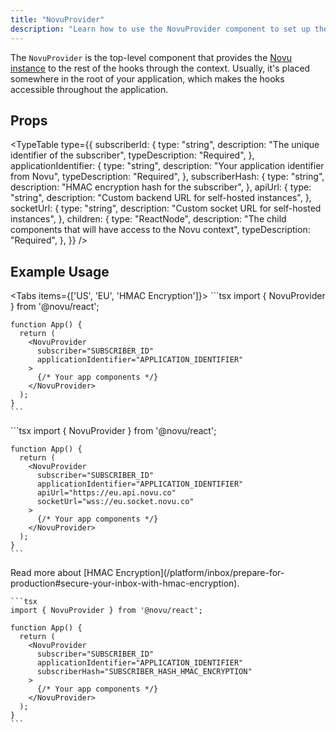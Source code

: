 ```yaml
---
title: "NovuProvider"
description: "Learn how to use the NovuProvider component to set up the Novu context in your React application"
---
```


The `NovuProvider` is the top-level component that provides the [Novu instance](/platform/inbox/headless/api-reference#novu) to the rest of the hooks through the context.
Usually, it's placed somewhere in the root of your application, which makes the hooks accessible throughout the application.

## Props

<TypeTable
  type={{
    subscriberId: {
      type: "string",
      description: "The unique identifier of the subscriber",
      typeDescription: "Required",
    },
    applicationIdentifier: {
      type: "string",
      description: "Your application identifier from Novu",
      typeDescription: "Required",
    },
    subscriberHash: {
      type: "string",
      description: "HMAC encryption hash for the subscriber",
    },
    apiUrl: {
      type: "string",
      description: "Custom backend URL for self-hosted instances",
    },
    socketUrl: {
      type: "string",
      description: "Custom socket URL for self-hosted instances",
    },
    children: {
      type: "ReactNode",
      description:
        "The child components that will have access to the Novu context",
      typeDescription: "Required",
    },
  }}
/>

## Example Usage

<Tabs items={['US', 'EU', 'HMAC Encryption']}>
  <Tab value="US">
    ```tsx
    import { NovuProvider } from '@novu/react';

    function App() {
      return (
        <NovuProvider
          subscriber="SUBSCRIBER_ID"
          applicationIdentifier="APPLICATION_IDENTIFIER"
        >
          {/* Your app components */}
        </NovuProvider>
      );
    }
    ```

  </Tab>
  <Tab value="EU">
    ```tsx
    import { NovuProvider } from '@novu/react';

    function App() {
      return (
        <NovuProvider
          subscriber="SUBSCRIBER_ID"
          applicationIdentifier="APPLICATION_IDENTIFIER"
          apiUrl="https://eu.api.novu.co"
          socketUrl="wss://eu.socket.novu.co"
        >
          {/* Your app components */}
        </NovuProvider>
      );
    }
    ```

  </Tab>
  <Tab value="HMAC Encryption">
    <Callout type="info">
      Read more about [HMAC Encryption](/platform/inbox/prepare-for-production#secure-your-inbox-with-hmac-encryption).
    </Callout>

    ```tsx
    import { NovuProvider } from '@novu/react';

    function App() {
      return (
        <NovuProvider
          subscriber="SUBSCRIBER_ID"
          applicationIdentifier="APPLICATION_IDENTIFIER"
          subscriberHash="SUBSCRIBER_HASH_HMAC_ENCRYPTION"
        >
          {/* Your app components */}
        </NovuProvider>
      );
    }
    ```

  </Tab>
</Tabs>

